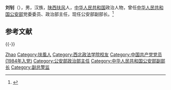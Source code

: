 {{Otheruses|other=名为刘钊的其他人物|刘钊}}

'''刘钊'''（{{bd|1963年|12月|}}），男，汉族，[[陕西|陕西]][[扶风|扶风]]人，[[中华人民共和国|中华人民共和国]]政治人物，曾任[[中华人民共和国公安部|中华人民共和国公安部]]党委委员、政治部主任，现任公安部副部长。<ref>{{Cite web|title=国务院任免丛亮、刘烈宏、刘钊、袁野、刘丽坚、聂福如等职务|url=http://district.ce.cn/newarea/sddy/202007/10/t20200710_35294670_2.shtml|accessdate=2020-10-04|work=中国经济网|archive-date=2020-11-25|archive-url=https://web.archive.org/web/20201125085642/http://district.ce.cn/newarea/sddy/202007/10/t20200710_35294670_2.shtml|dead-url=no}}</ref>

== 参考文献 ==
{{Reflist}}

{{-}}
{{中华人民共和国公安部}}

{{Authority control}}

{{DEFAULTSORT:Liu刘}}
[[Category:刘姓|Zhao]]
[[Category:扶風人|Category:扶風人]]
[[Category:西北政法学院校友|Category:西北政法学院校友]]
[[Category:中国共产党党员_(1984年入党)|Category:中国共产党党员 (1984年入党)]]
[[Category:公安部政治部主任|Category:公安部政治部主任]]
[[Category:中华人民共和国公安部副部长|Category:中华人民共和国公安部副部长]]
[[Category:副总警监|Category:副总警监]]

{{中华人民共和国政治人物小作品}}